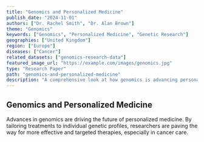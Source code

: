 ```yaml
---
title: "Genomics and Personalized Medicine"
publish_date: "2024-11-01"
authors: ["Dr. Rachel Smith", "Dr. Alan Brown"]
theme: "Genomics"
keywords: ["Genomics", "Personalized Medicine", "Genetic Research"]
geographies: ["United Kingdom"]
region: ["Europe"]
diseases: ["Cancer"]
related_datasets: ["genomics-research-data"]
featured_image_url: "https://example.com/images/genomics.jpg"
type: "Research Paper"
path: "genomics-and-personalized-medicine"
description: "A comprehensive look at how genomics is advancing personalized healthcare."
---
```


## Genomics and Personalized Medicine

Advances in genomics are driving the future of personalized medicine. By tailoring treatments to individual genetic profiles, researchers are paving the way for more effective and targeted therapies, especially in cancer care.
